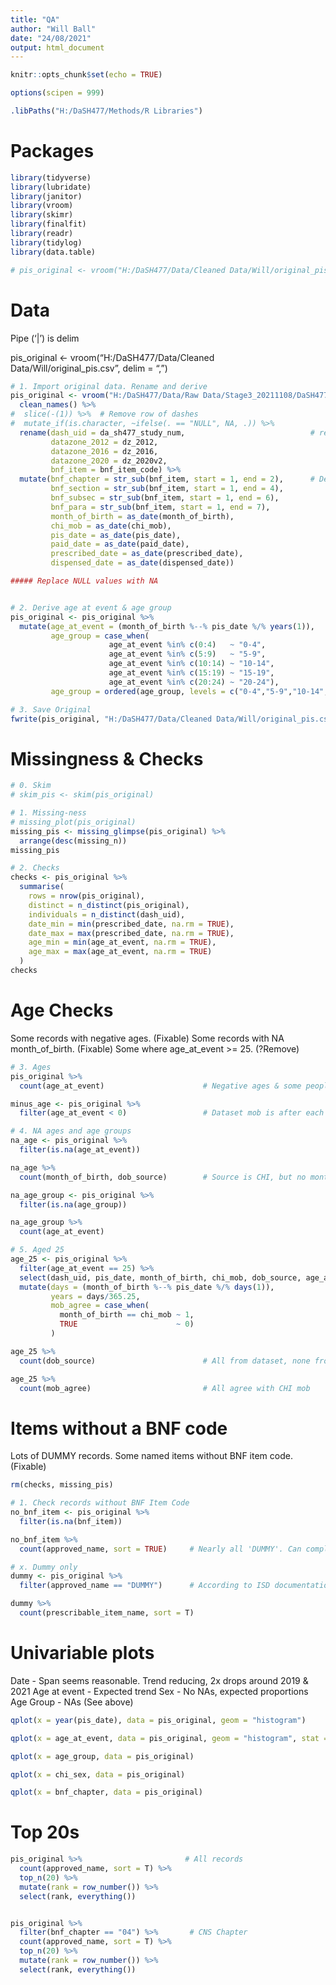 ---
title: "QA"
author: "Will Ball"
date: "24/08/2021"
output: html_document
---

```{r setup, include=FALSE}
knitr::opts_chunk$set(echo = TRUE)

options(scipen = 999)

.libPaths("H:/DaSH477/Methods/R Libraries")
```

# Packages

```{r packages, message=FALSE,warning=FALSE}
library(tidyverse)
library(lubridate)
library(janitor)
library(vroom)
library(skimr)
library(finalfit)
library(readr)
library(tidylog)
library(data.table)

# pis_original <- vroom("H:/DaSH477/Data/Cleaned Data/Will/original_pis.csv", delim = ",")
```

# Data

Pipe ('|') is delim

pis_original <- vroom("H:/DaSH477/Data/Cleaned Data/Will/original_pis.csv", delim = ",")

```{r data, message=FALSE,warning=FALSE}
# 1. Import original data. Rename and derive
pis_original <- vroom("H:/DaSH477/Data/Raw Data/Stage3_20211108/DaSH477_PIS_Release_v3.txt", delim = "|") %>% 
  clean_names() %>%
#  slice(-(1)) %>%  # Remove row of dashes
#  mutate_if(is.character, ~ifelse(. == "NULL", NA, .)) %>% 
  rename(dash_uid = da_sh477_study_num,                            # rename for clarity
         datazone_2012 = dz_2012,
         datazone_2016 = dz_2016,
         datazone_2020 = dz_2020v2,
         bnf_item = bnf_item_code) %>%
  mutate(bnf_chapter = str_sub(bnf_item, start = 1, end = 2),      # Derive BNF chapter/section/subsection/paragraph codes
         bnf_section = str_sub(bnf_item, start = 1, end = 4),
         bnf_subsec = str_sub(bnf_item, start = 1, end = 6),
         bnf_para = str_sub(bnf_item, start = 1, end = 7),
         month_of_birth = as_date(month_of_birth),                     # Change from datetime class to just date
         chi_mob = as_date(chi_mob),
         pis_date = as_date(pis_date),
         paid_date = as_date(paid_date),
         prescribed_date = as_date(prescribed_date),
         dispensed_date = as_date(dispensed_date))

##### Replace NULL values with NA


# 2. Derive age at event & age group
pis_original <- pis_original %>% 
  mutate(age_at_event = (month_of_birth %--% pis_date %/% years(1)),
         age_group = case_when(
                      age_at_event %in% c(0:4)   ~ "0-4",
                      age_at_event %in% c(5:9)   ~ "5-9",
                      age_at_event %in% c(10:14) ~ "10-14",
                      age_at_event %in% c(15:19) ~ "15-19",
                      age_at_event %in% c(20:24) ~ "20-24"),
         age_group = ordered(age_group, levels = c("0-4","5-9","10-14","15-19","20-24")))

# 3. Save Original
fwrite(pis_original, "H:/DaSH477/Data/Cleaned Data/Will/original_pis.csv", sep = ",")

```

# Missingness & Checks

```{r NAs, message=FALSE,warning=FALSE}
# 0. Skim
# skim_pis <- skim(pis_original)

# 1. Missing-ness
# missing_plot(pis_original)
missing_pis <- missing_glimpse(pis_original) %>% 
  arrange(desc(missing_n))
missing_pis

# 2. Checks
checks <- pis_original %>%
  summarise(
    rows = nrow(pis_original),
    distinct = n_distinct(pis_original),
    individuals = n_distinct(dash_uid),
    date_min = min(prescribed_date, na.rm = TRUE),
    date_max = max(prescribed_date, na.rm = TRUE),
    age_min = min(age_at_event, na.rm = TRUE),
    age_max = max(age_at_event, na.rm = TRUE)
  )
checks
```

# Age Checks

Some records with negative ages. (Fixable)
Some records with NA month_of_birth. (Fixable)
Some where age_at_event >= 25. (?Remove)

```{r ages, warning=F,message=F}
# 3. Ages
pis_original %>% 
  count(age_at_event)                      # Negative ages & some people aged 25 at event

minus_age <- pis_original %>%
  filter(age_at_event < 0)                 # Dataset mob is after each pis_date. chi_mob seems more reasonable for this case

# 4. NA ages and age groups
na_age <- pis_original %>% 
  filter(is.na(age_at_event))

na_age %>% 
  count(month_of_birth, dob_source)        # Source is CHI, but no month_of_birth recorded

na_age_group <- pis_original %>% 
  filter(is.na(age_group))

na_age_group %>% 
  count(age_at_event)

# 5. Aged 25
age_25 <- pis_original %>% 
  filter(age_at_event == 25) %>% 
  select(dash_uid, pis_date, month_of_birth, chi_mob, dob_source, age_at_event, age_group) %>%
  mutate(days = (month_of_birth %--% pis_date %/% days(1)),
         years = days/365.25,
         mob_agree = case_when(
           month_of_birth == chi_mob ~ 1,
           TRUE                      ~ 0)
         )

age_25 %>% 
  count(dob_source)                        # All from dataset, none from CHI

age_25 %>% 
  count(mob_agree)                         # All agree with CHI mob
```

# Items without a BNF code

Lots of DUMMY records.
Some named items without BNF item code. (Fixable)

```{r bnf item, warning=F,message=F}
rm(checks, missing_pis)

# 1. Check records without BNF Item Code
no_bnf_item <- pis_original %>%
  filter(is.na(bnf_item))

no_bnf_item %>%
  count(approved_name, sort = TRUE)     # Nearly all 'DUMMY'. Can complete BNF chapter/section/subsec/para

# x. Dummy only
dummy <- pis_original %>% 
  filter(approved_name == "DUMMY")      # According to ISD documentation, dummy items weren't recognised or payment rejected

dummy %>%
  count(prescribable_item_name, sort = T)
```

# Univariable plots

Date - Span seems reasonable. Trend reducing, 2x drops around 2019 & 2021
Age at event - Expected trend
Sex - No NAs, expected proportions
Age Group - NAs (See above)

```{r explore, warning=F,message=F}
qplot(x = year(pis_date), data = pis_original, geom = "histogram")

qplot(x = age_at_event, data = pis_original, geom = "histogram", stat = "bin", binwidth = 1)

qplot(x = age_group, data = pis_original)

qplot(x = chi_sex, data = pis_original)

qplot(x = bnf_chapter, data = pis_original)
```

# Top 20s

```{r top 20s, warning=F,message=F}
pis_original %>%                       # All records
  count(approved_name, sort = T) %>%
  top_n(20) %>% 
  mutate(rank = row_number()) %>% 
  select(rank, everything())


pis_original %>% 
  filter(bnf_chapter == "04") %>%       # CNS Chapter
  count(approved_name, sort = T) %>%
  top_n(20) %>% 
  mutate(rank = row_number()) %>% 
  select(rank, everything())
```